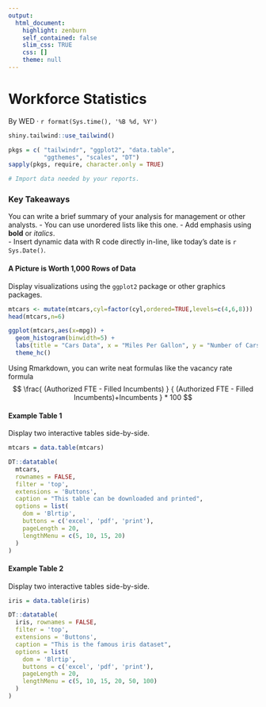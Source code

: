 ```yaml
---
output: 
  html_document: 
    highlight: zenburn 
    self_contained: false 
    slim_css: TRUE 
    css: []
    theme: null
---
```


<!-- Include CDN JavaScript -->
<script src='https://cdn-tailwindcss.vercel.app/?plugins=forms,typography,aspect-ratio,line-clamp'></script>

<div class="prose mx-20 my-20 max-w-none">


<h1 class="text-center mb-4">Workforce Statistics</h1>

<div class="flex justify-center space-x-8 mb-12">
<span class="text-base leading-6 font-medium text-gray-800">By <span class="text-semibold">WED</span></span> 
<span>·</span>
<span class="text-base leading-6 font-medium text-gray-800"><time>`r format(Sys.time(), '%B %d, %Y')`</time></span>
</div>

```r
shiny.tailwind::use_tailwind()
```

```r
pkgs = c( "tailwindr", "ggplot2", "data.table", 
          "ggthemes", "scales", "DT")
sapply(pkgs, require, character.only = TRUE)
```

```r
# Import data needed by your reports.
```

### Key Takeaways
You can write a brief summary of your analysis for management or other analysts.
- You can use unordered lists like this one.
- Add emphasis using **bold** or *italics*.  
- Insert dynamic data with R code directly in-line, like today's date is `r Sys.Date()`.

#### A Picture is Worth 1,000 Rows of Data
Display visualizations using the `ggplot2` package or other graphics packages.   
```r
mtcars <- mutate(mtcars,cyl=factor(cyl,ordered=TRUE,levels=c(4,6,8)))
head(mtcars,n=6)

ggplot(mtcars,aes(x=mpg)) + 
  geom_histogram(binwidth=5) +
  labs(title = "Cars Data", x = "Miles Per Gallon", y = "Number of Cars") +
  theme_hc()

```


Using Rmarkdown, you can write neat formulas like the vacancy rate formula 
$$
\frac{ (Authorized FTE - Filled Incumbents) } { (Authorized FTE - Filled Incumbents)+Incumbents } * 100 
$$


<div class="flex flex-row gap-x-20">
<div class="flex flex-col"> 
#### Example Table 1
Display two interactive tables side-by-side.
```r

mtcars = data.table(mtcars)

DT::datatable( 
  mtcars, 
  rownames = FALSE,
  filter = 'top',
  extensions = 'Buttons',
  caption = "This table can be downloaded and printed",
  options = list(
    dom = 'Blrtip',
    buttons = c('excel', 'pdf', 'print'),
    pageLength = 20,
    lengthMenu = c(5, 10, 15, 20)
  )
)

```
</div>

<div class="flex flex-col">
#### Example Table 2
Display two interactive tables side-by-side.
```r

iris = data.table(iris)

DT::datatable( 
  iris, rownames = FALSE,
  filter = 'top',
  extensions = 'Buttons',
  caption = "This is the famous iris dataset",
  options = list(
    dom = 'Blrtip',
    buttons = c('excel', 'pdf', 'print'),
    pageLength = 20,
    lengthMenu = c(5, 10, 15, 20, 50, 100)
  )
)
```
</div>
</div>
